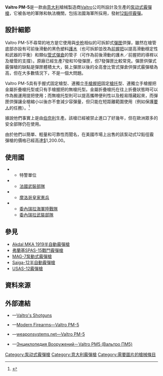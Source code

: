 {{noteTA
|G1=軍事
|G2=長度單位
|G3=Firearms
}}
{{Infobox Weapon
|name= {{Lang|en|Valtro PM-5}}
|image= 
|image_size= 300px
|caption= 
|origin= {{flagcountry|Italy}}
|type= [[泵动式|泵动式]][[霰彈槍|霰彈槍]]
<!-- Type selection -->
|is_ranged= yes
|is_bladed= 
|is_explosive= 
|is_artillery= 
|is_vehicle= 
|is_missile= 
|is_UK= 
<!-- Service history -->
|service= 
|used_by= 參見[[#使用國|使用國]]
|wars= [[阿富汗戰爭_(2001年)|2001年阿富汗戰爭]]
<!-- Production history -->
|designer= [[Valtro|Valtro]]
|design_date= 1980年代
|manufacturer= Valtro
|unit_cost= 
|production_date= 1980年代—
|number= 
|variants= PM-5-350
<!-- General specifications -->
|spec_label= 
|weight= <div class="NavFrame collapsed" style="color: black; background-color: #FFFFFF; margin: 0 auto; padding: 0 10px; text-align: left;"><div class="NavHead" style="background-color: #FFFFFF; margin: 0 auto; padding: 0 10px; font-weight:normal;"></div><div class="NavContent" style="background-color: #FFFFFF; margin: 0 auto; padding: 0 10px;">
* 20英吋槍管：3.2[[千克|千克]]（7.05[[磅|磅]]）
* 14英吋槍管：2.5公斤（5.51磅）
</div>
</div>
|length= <div class="NavFrame collapsed" style="color: black; background-color: #FFFFFF; margin: 0 auto; padding: 0 10px; text-align: left;"><div class="NavHead" style="background-color: #FFFFFF; margin: 0 auto; padding: 0 10px; font-weight:normal;"></div><div class="NavContent" style="background-color: #FFFFFF; margin: 0 auto; padding: 0 10px;">
* 20英吋槍管：1,030[[毫米|毫米]]（40.55[[英寸|英吋]]）
* 14英吋槍管：732毫米（28.82英吋）
</div>
</div>
|part_length= <div class="NavFrame collapsed" style="color: black; background-color: #FFFFFF; margin: 0 auto; padding: 0 10px; text-align: left;"><div class="NavHead" style="background-color: #FFFFFF; margin: 0 auto; padding: 0 10px; font-weight:normal;"></div><div class="NavContent" style="background-color: #FFFFFF; margin: 0 auto; padding: 0 10px;">
* 508毫米（20英吋）
* 355.6毫米（14英吋）
</div>
</div>
|width= 
|height= 
|diameter= 
|crew= 
<!-- Ranged weapon specifications --> 
|cartridge= [[霰彈|12鉛徑霰彈]]
|caliber= <div class="NavFrame collapsed" style="color: black; background-color: #FFFFFF; margin: 0 auto; padding: 0 10px; text-align: left;"><div class="NavHead" style="background-color: #FFFFFF; margin: 0 auto; padding: 0 10px; font-weight:normal;"></div><div class="NavContent" style="background-color: #FFFFFF; margin: 0 auto; padding: 0 10px;">
* 18.53×50.8毫米（.12×2英吋）
* 18.53×69.85毫米（.12×2.75英吋）
* 18.53×76.2毫米（.12×3英吋）
</div>
</div>
|barrels= 1根，[[滑膛槍炮|滑膛]]，[[槍口|槍口]]可裝上[[喉缩|喉缩]]
|action= [[泵动式|泵动式]]
|mode= {{Link-en|連發步槍|repeating rifle|連發}}
|rate= 
|velocity= 
|range= 
|max_range= 
|feed= 7發可拆卸式[[彈匣|彈匣]]
|sights= [[機械瞄具|機械瞄具]]：[[機械瞄具#鬼環|鬼環]]式[[照門|照門]]和片狀連護翼[[照準器|準星]]
<!-- 火炮規格 -->
|breech= 
|recoil= 
|carriage= 
|elevation= 
|traverse= 
<!-- 刃器規格 --> 
|blade_type= 
|hilt_type= 
|sheath_type= 
|head_type= 
|haft_type= 
<!-- 爆炸物內填炸藥規格 --> 
|filling= 
|filling_weight= 
|detonation= 
|yield= 
<!-- 車輛/飛彈規格 -->
|armour= 
|primary_armament= 
|secondary_arament= 
|engine= 
|engine_power= 
|transmission= 
|payload_capacity= 
|fuel_capacity= 
|pw_ratio= 
|suspension= 
|clearance= 
|vehicle_range= 
|speed= 
|guidance= 
|steering= 
<!-- Missiles only -->
|wingspan= 
|propellant= 
|ceiling= 
|altitude= 
|depth= 
|boost= 
|accuracy= 
|launch_platform= 
|transport= 
}}

'''Valtro PM-5'''是一款由[[意大利|意大利]]槍械製造商[[Valtro|Valtro]]公司所設計及生產的[[泵动式|泵动式]][[霰彈槍|霰彈槍]]，它被各地的軍隊和執法機關，包括法國海軍所採用，發射[[霰彈|12鉛徑霰彈]]。

== 設計細節 ==
Valtro PM-5不尋常的地方是它使用與[[步枪|步枪]]相似的可拆卸式[[彈匣|彈匣]]供彈，雖然在槍管底部亦設有可前後滑動的黑色塑料[[護木|護木]]（也可拆卸並改為[[輔助握把|前握把]]以提高滑動穩定性和武器的平衡）和類似[[彈匣#管式彈倉|管式彈倉]]的管子（可作為前後滑動的護木／前握把的導桿以及槍管的支撐）。原廠已經生產7發和10發彈匣，但7發彈匣比較常見。彈匣供彈式霰彈槍的缺點是彈匣體積太大，裝上彈匣以後的全高會比管式彈倉供彈式霰彈槍為高，但在大多數情況下，不是一個大問題。

Valtro PM-5具有手握式固定槍型、連獨立[[手槍握把|手槍握把]]固定[[槍托|槍托]]型、連獨立手槍握把金屬折疊槍托型或只有手槍握把的無槍托型。金屬折疊槍托在往上折疊狀態時可以作為搬運用提把使用；而無槍托型則可以提高攜帶便利性以及輕易隱藏起來，而彈匣供彈讓全槍縮小以後亦不會減少容彈量，但只能在短距離範圍使用（例如保護[[重要人物|要人]]的任務）。<ref name="test">{{Cite web |url=http://enciclopedia.elgrancapitan.org/index.php/Valtro_PM-5 |title=Enciclopedia Militar El Gran Capitán－Valtro PM-5 |accessdate=2013-05-02 |archive-date=2013-01-07 |archive-url=https://web.archive.org/web/20130107152353/http://enciclopedia.elgrancapitan.org/index.php/Valtro_PM-5 |dead-url=no }}</ref>

據說他們事實上是由[[伯奈利|伯奈利]]生產。該槍已經被禁止進口了好幾年，但在歐洲眾多的安全部隊仍在使用。

由於他們以簡單、輕量和可靠性而聞名，在美國市場上出售的該泵动式12鉛徑霰彈槍的價格已經高達[[美元|$]]1,200.00。

== 使用國 ==
* {{flagcountry|Argentina}}
** 特警單位
* {{flagcountry|France}}
** [[法國軍事|法國武裝部隊]]
* {{flagcountry|Morocco}}
** [[摩洛哥皇家憲兵|摩洛哥皇家憲兵]]
* {{flagcountry|Venezuela}}
** [[委內瑞拉海軍陸戰隊|委內瑞拉海軍陸戰隊]]
** [[委內瑞拉武裝部隊|委內瑞拉武裝部隊]]

== 參見 ==
* [[Akdal_MKA_1919半自動霰彈槍|Akdal MKA 1919半自動霰彈槍]]
* [[弗蘭基SPAS-15戰鬥霰彈槍|弗蘭基SPAS-15戰鬥霰彈槍]]
* [[MAG-7泵動式霰彈槍|MAG-7泵動式霰彈槍]]
* [[Saiga-12半自動霰彈槍|Saiga-12半自動霰彈槍]]
* [[USAS-12霰彈槍|USAS-12霰彈槍]]

== 資料來源 ==
<div class="references-small">
<references />
</div>

== 外部連結 ==
* {{en icon}}—[http://www.valtrousa.com/shotguns.html Valtro's Shotguns] {{Wayback|url=http://www.valtrousa.com/shotguns.html |date=20210620034332 }}
* {{en icon}}—[https://web.archive.org/web/20100914212624/http://www.world.guns.ru/shotgun/sh25-e.htm Modern Firearms—Valtro PM-5]
* {{en icon}}—[http://weaponsystems.net/weaponsystem/AA03%20-%20PM-5.html weaponsystems.net—Valtro PM-5] {{Wayback|url=http://weaponsystems.net/weaponsystem/AA03%20-%20PM-5.html |date=20190914210238 }}
* {{ru icon}}—[https://web.archive.org/web/20140626111145/http://gunsite.narod.ru/valtro_pm5.htm Энциклопедия Вооружений－Valtro PM5 (Вальтро ПМ5)]

[[Category:泵动式霰彈槍|Category:泵动式霰彈槍]]
[[Category:意大利霰彈槍|Category:意大利霰彈槍]]
[[Category:需要圖片的槍械條目|Category:需要圖片的槍械條目]]